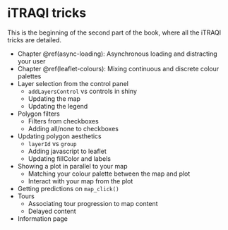 # iTRAQI tricks {#iTRAQI-tricks}

This is the beginning of the second part of the book, where all the iTRAQI tricks are detailed.

* Chapter \@ref(async-loading): Asynchronous loading and distracting your user
* Chapter \@ref(leaflet-colours): Mixing continuous and discrete colour palettes
* Layer selection from the control panel
  * `addLayersControl` vs controls in shiny
  * Updating the map
  * Updating the legend
* Polygon filters
  * Filters from checkboxes
  * Adding all/none to checkboxes
* Updating polygon aesthetics
  * `layerId` vs `group`
  * Adding javascript to leaflet
  * Updating fillColor and labels
* Showing a plot in parallel to your map
  * Matching your colour palette between the map and plot
  * Interact with your map from the plot
* Getting predictions on `map_click()`
* Tours
  * Associating tour progression to map content
  * Delayed content
* Information page

